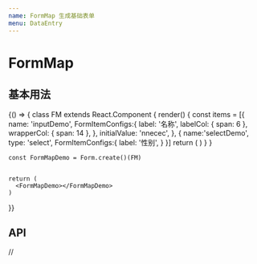 ```yaml
---
name: FormMap 生成基础表单
menu: DataEntry
---
```



# FormMap

## 基本用法

<Playground>
  {() => {
    class FM extends React.Component {
      render() {
        const items = [{
          name: 'inputDemo',
          FormItemConfigs:{
            label: '名称',
            labelCol: { span: 6 },
            wrapperCol: { span: 14 },
          },
          initialValue: 'nnecec',
        }, {
          name:'selectDemo',
          type: 'select',
          FormItemConfigs:{
            label: '性别',
          }
        }]
        return (
          <FormMap items={items} form={this.props.form}/>
        )
      }
    }

    const FormMapDemo = Form.create()(FM)


    return (
      <FormMapDemo></FormMapDemo>
    )
  }}
</Playground>

## API

// <PropsTable of={FormMap} />
